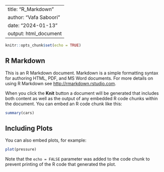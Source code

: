 <!-- shift + cmd + C for comments -->

<!-- This is the YAML header -->

---
title: "R_Markdown"
author: "Vafa Saboori"
date: "2024-01-13"
output: html_document
---

<!-- This is a RMarkdown chunk -->

```r
knitr::opts_chunk$set(echo = TRUE)
```

<!-- Menu -> Help -> Markdown Quick Reference, Cheatsheet etc.  -->

<!-- This is some text -->

## R Markdown

This is an R Markdown document. Markdown is a simple formatting syntax for authoring HTML, PDF, and MS Word documents. For more details on using R Markdown see <http://rmarkdown.rstudio.com>.

When you click the **Knit** button a document will be generated that includes both content as well as the output of any embedded R code chunks within the document. You can embed an R code chunk like this:

```r
summary(cars)
```

## Including Plots

You can also embed plots, for example:

```r
plot(pressure)
```

Note that the `echo = FALSE` parameter was added to the code chunk to prevent printing of the R code that generated the plot.

